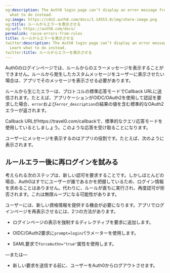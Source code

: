```yaml
---
og:description: The Auth0 login page can’t display an error message from a rule. Learn
  what to do instead.
og:image: https://cdn2.auth0.com/docs/1.14553.0/img/share-image.png
og:title: ルールからエラーを表示させる
og:url: https://auth0.com/docs/
permalink: raise-errors-from-rules
title: ルールからエラーを表示させる
twitter:description: The Auth0 login page can’t display an error message from a rule.
  Learn what to do instead.
twitter:title: ルールからエラーを表示させる
---
```




Auth0のログインページでは、ルールからのエラーメッセージを表示することができません。ルールから発生したカスタムメッセージをユーザーに表示させたい場合は、アプリでそのメッセージを表示させる必要があります。

ルールから生じたエラーは、プロトコルの標準応答モードでCallback URLに送信されます。たとえば、アプリケーションがOIDC/OAuth2を使用して認証を要求した場合、`error`および`error_description`の結果の値を含む標準的なOAuth2エラーが返されます。

Callback URLがhttps://travel0.com/callbackで、標準的なクエリ応答モードを使用しているとしましょう。このような応答を受け取ることになります。



ユーザーにメッセージを表示するのはアプリの役割です。たとえば、次のように表示されます。



## ルールエラー後に再ログインを試みる

考えられる次のステップは、新しい認可を要求することです。しかしほとんどの場合、Auth0はすでにユーザーが誰であるかを把握しているため、ログイン情報を求めることはありません。代わりに、ルールが直ちに実行され、再度認可が拒否されます。これは無限ループになる可能性があります。

ユーザーには、新しい資格情報を提供する機会が必要になります。アプリでログインページを再表示させるには、2つの方法があります。

* ログインページの表示を強制するディレクティブを要求に追加します。

* OIDC/OAuth2要求に`prompt=login`パラメーターを使用します。
* SAML要求で`ForceAuthn="true"`属性を使用します。

—または—

* 新しい要求を送信する前に、ユーザーをAuth0からログアウトさせます。